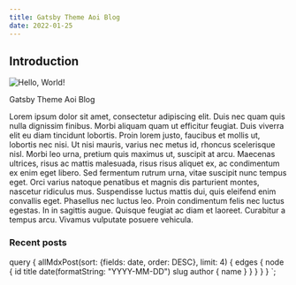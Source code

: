 ```yaml
---
title: Gatsby Theme Aoi Blog
date: 2022-01-25
---
```



## Introduction

![Hello, World!](../images/IMG_7450.jpeg)

Gatsby Theme Aoi Blog

Lorem ipsum dolor sit amet, consectetur adipiscing elit. Duis nec quam quis nulla dignissim finibus. Morbi aliquam quam ut efficitur feugiat. Duis viverra elit eu diam tincidunt lobortis. Proin lorem justo, faucibus et mollis ut, lobortis nec nisi. Ut nisi mauris, varius nec metus id, rhoncus scelerisque nisl. Morbi leo urna, pretium quis maximus ut, suscipit at arcu. Maecenas ultrices, risus ac mattis malesuada, risus risus aliquet ex, ac condimentum ex enim eget libero. Sed fermentum rutrum urna, vitae suscipit nunc tempus eget. Orci varius natoque penatibus et magnis dis parturient montes, nascetur ridiculus mus. Suspendisse luctus mattis dui, quis eleifend enim convallis eget. Phasellus nec luctus leo. Proin condimentum felis nec luctus egestas. In in sagittis augue. Quisque feugiat ac diam et laoreet. Curabitur a tempus arcu. Vivamus vulputate posuere vehicula.

### Recent posts

<MdxPostEdgesList edges={props.data.allMdxPost.edges} />

  query {
    allMdxPost(sort: {fields: date, order: DESC}, limit: 4) {
      edges {
        node {
          id
          title
          date(formatString: "YYYY-MM-DD")
          slug
          author {
            name
          }
        }
      }
    }
  }
`;
